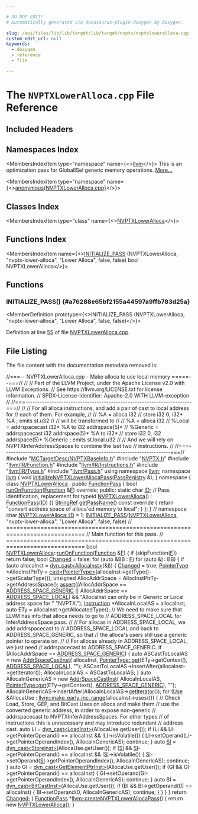```yaml
---

# DO NOT EDIT!
# Automatically generated via docusaurus-plugin-doxygen by Doxygen.

slug: /api/files/lib/lib/target/lib/target/nvptx/nvptxloweralloca-cpp
custom_edit_url: null
keywords:
  - doxygen
  - reference
  - file

---
```





# The `NVPTXLowerAlloca.cpp` File Reference

<DoxygenPage pluginConfig={pluginConfig}>



## Included Headers

<IncludesList>
<IncludesListItem
  filePath="MCTargetDesc/NVPTXBaseInfo.h"
  permalink="/docs/api/files/lib/lib/target/lib/target/nvptx/lib/target/nvptx/mctargetdesc/nvptxbaseinfo-h"
  isLocal="true" />
<IncludesListItem
  filePath="NVPTX.h"
  permalink="/docs/api/files/lib/lib/target/lib/target/nvptx/nvptx-h"
  isLocal="true" />
<IncludesListItem
  filePath="llvm/IR/Function.h"
  permalink="/docs/api/files/include/include/llvm/include/llvm/ir/function-h"
  isLocal="true" />
<IncludesListItem
  filePath="llvm/IR/Instructions.h"
  permalink="/docs/api/files/include/include/llvm/include/llvm/ir/instructions-h"
  isLocal="true" />
<IncludesListItem
  filePath="llvm/IR/Type.h"
  permalink="/docs/api/files/include/include/llvm/include/llvm/ir/type-h"
  isLocal="true" />
<IncludesListItem
  filePath="llvm/Pass.h"
  permalink="/docs/api/files/include/include/llvm/pass-h"
  isLocal="true" />
</IncludesList>

## Namespaces Index

<MembersIndex>

<MembersIndexItem
  type="namespace"
  name={<><a href="/docs/api/namespaces/llvm">llvm</a></>}>
This is an optimization pass for GlobalISel generic memory operations. <a href="/docs/api/namespaces/llvm/#details">More...</a>
</MembersIndexItem>

<MembersIndexItem
  type="namespace"
  name={<><a href="/docs/api/namespaces/anonymous-nvptxloweralloca-cpp-">anonymous&#123;NVPTXLowerAlloca.cpp&#125;</a></>}>
</MembersIndexItem>

</MembersIndex>

## Classes Index

<MembersIndex>

<MembersIndexItem
  type="class"
  name={<><a href="/docs/api/classes/anonymous-namespace-nvptxloweralloca-cpp-/nvptxloweralloca">NVPTXLowerAlloca</a></>}>
</MembersIndexItem>

</MembersIndex>

## Functions Index

<MembersIndex>

<MembersIndexItem
  name={<><a href="#a76288e65bf2155a44597a9ffb783d25a">INITIALIZE&#95;PASS</a> (NVPTXLowerAlloca, &quot;nvptx-lower-alloca&quot;, &quot;Lower Alloca&quot;, false, false) bool NVPTXLowerAlloca</>}>
</MembersIndexItem>

</MembersIndex>


<SectionDefinition>

## Functions

### INITIALIZE&#95;PASS() {#a76288e65bf2155a44597a9ffb783d25a}

<MemberDefinition
  prototype={<>INITIALIZE&#95;PASS (NVPTXLowerAlloca, &quot;nvptx-lower-alloca&quot;, &quot;Lower Alloca&quot;, false, false)</>}>

Definition at line <a href="#l00055">55</a> of file <a href="/docs/api/files/lib/lib/target/lib/target/nvptx/nvptxloweralloca-cpp">NVPTXLowerAlloca.cpp</a>.
</MemberDefinition>

</SectionDefinition>

## File Listing

The file content with the documentation metadata removed is:

<ProgramListing>

<Link id="l00001" /><CodeLine lineNumber="1"><Highlight kind="comment">//===-- NVPTXLowerAlloca.cpp - Make alloca to use local memory =====--===//</Highlight><Highlight kind="normal"></Highlight></CodeLine>
<Link id="l00002" /><CodeLine lineNumber="2"><Highlight kind="normal"></Highlight><Highlight kind="comment">//</Highlight><Highlight kind="normal"></Highlight></CodeLine>
<Link id="l00003" /><CodeLine lineNumber="3"><Highlight kind="normal"></Highlight><Highlight kind="comment">// Part of the LLVM Project, under the Apache License v2.0 with LLVM Exceptions.</Highlight><Highlight kind="normal"></Highlight></CodeLine>
<Link id="l00004" /><CodeLine lineNumber="4"><Highlight kind="normal"></Highlight><Highlight kind="comment">// See https://llvm.org/LICENSE.txt for license information.</Highlight><Highlight kind="normal"></Highlight></CodeLine>
<Link id="l00005" /><CodeLine lineNumber="5"><Highlight kind="normal"></Highlight><Highlight kind="comment">// SPDX-License-Identifier: Apache-2.0 WITH LLVM-exception</Highlight><Highlight kind="normal"></Highlight></CodeLine>
<Link id="l00006" /><CodeLine lineNumber="6"><Highlight kind="normal"></Highlight><Highlight kind="comment">//</Highlight><Highlight kind="normal"></Highlight></CodeLine>
<Link id="l00007" /><CodeLine lineNumber="7"><Highlight kind="normal"></Highlight><Highlight kind="comment">//===----------------------------------------------------------------------===//</Highlight><Highlight kind="normal"></Highlight></CodeLine>
<Link id="l00008" /><CodeLine lineNumber="8"><Highlight kind="normal"></Highlight><Highlight kind="comment">//</Highlight><Highlight kind="normal"></Highlight></CodeLine>
<Link id="l00009" /><CodeLine lineNumber="9"><Highlight kind="normal"></Highlight><Highlight kind="comment">// For all alloca instructions, and add a pair of cast to local address for</Highlight><Highlight kind="normal"></Highlight></CodeLine>
<Link id="l00010" /><CodeLine lineNumber="10"><Highlight kind="normal"></Highlight><Highlight kind="comment">// each of them. For example,</Highlight><Highlight kind="normal"></Highlight></CodeLine>
<Link id="l00011" /><CodeLine lineNumber="11"><Highlight kind="normal"></Highlight><Highlight kind="comment">//</Highlight><Highlight kind="normal"></Highlight></CodeLine>
<Link id="l00012" /><CodeLine lineNumber="12"><Highlight kind="normal"></Highlight><Highlight kind="comment">//   %A = alloca i32</Highlight><Highlight kind="normal"></Highlight></CodeLine>
<Link id="l00013" /><CodeLine lineNumber="13"><Highlight kind="normal"></Highlight><Highlight kind="comment">//   store i32 0, i32&#42; %A ; emits st.u32</Highlight><Highlight kind="normal"></Highlight></CodeLine>
<Link id="l00014" /><CodeLine lineNumber="14"><Highlight kind="normal"></Highlight><Highlight kind="comment">//</Highlight><Highlight kind="normal"></Highlight></CodeLine>
<Link id="l00015" /><CodeLine lineNumber="15"><Highlight kind="normal"></Highlight><Highlight kind="comment">// will be transformed to</Highlight><Highlight kind="normal"></Highlight></CodeLine>
<Link id="l00016" /><CodeLine lineNumber="16"><Highlight kind="normal"></Highlight><Highlight kind="comment">//</Highlight><Highlight kind="normal"></Highlight></CodeLine>
<Link id="l00017" /><CodeLine lineNumber="17"><Highlight kind="normal"></Highlight><Highlight kind="comment">//   %A = alloca i32</Highlight><Highlight kind="normal"></Highlight></CodeLine>
<Link id="l00018" /><CodeLine lineNumber="18"><Highlight kind="normal"></Highlight><Highlight kind="comment">//   %Local = addrspacecast i32&#42; %A to i32 addrspace(5)&#42;</Highlight><Highlight kind="normal"></Highlight></CodeLine>
<Link id="l00019" /><CodeLine lineNumber="19"><Highlight kind="normal"></Highlight><Highlight kind="comment">//   %Generic = addrspacecast i32 addrspace(5)&#42; %A to i32&#42;</Highlight><Highlight kind="normal"></Highlight></CodeLine>
<Link id="l00020" /><CodeLine lineNumber="20"><Highlight kind="normal"></Highlight><Highlight kind="comment">//   store i32 0, i32 addrspace(5)&#42; %Generic ; emits st.local.u32</Highlight><Highlight kind="normal"></Highlight></CodeLine>
<Link id="l00021" /><CodeLine lineNumber="21"><Highlight kind="normal"></Highlight><Highlight kind="comment">//</Highlight><Highlight kind="normal"></Highlight></CodeLine>
<Link id="l00022" /><CodeLine lineNumber="22"><Highlight kind="normal"></Highlight><Highlight kind="comment">// And we will rely on NVPTXInferAddressSpaces to combine the last two</Highlight><Highlight kind="normal"></Highlight></CodeLine>
<Link id="l00023" /><CodeLine lineNumber="23"><Highlight kind="normal"></Highlight><Highlight kind="comment">// instructions.</Highlight><Highlight kind="normal"></Highlight></CodeLine>
<Link id="l00024" /><CodeLine lineNumber="24"><Highlight kind="normal"></Highlight><Highlight kind="comment">//</Highlight><Highlight kind="normal"></Highlight></CodeLine>
<Link id="l00025" /><CodeLine lineNumber="25"><Highlight kind="normal"></Highlight><Highlight kind="comment">//===----------------------------------------------------------------------===//</Highlight><Highlight kind="normal"></Highlight></CodeLine>
<Link id="l00026" /><CodeLine lineNumber="26"><Highlight kind="normal"></Highlight></CodeLine>
<Link id="l00027" /><CodeLine lineNumber="27"><Highlight kind="normal"></Highlight><Highlight kind="preprocessor">#include &quot;<a href="/docs/api/files/lib/lib/target/lib/target/nvptx/lib/target/nvptx/mctargetdesc/nvptxbaseinfo-h">MCTargetDesc/NVPTXBaseInfo.h</a>&quot;</Highlight><Highlight kind="normal"></Highlight></CodeLine>
<Link id="l00028" /><CodeLine lineNumber="28"><Highlight kind="normal"></Highlight><Highlight kind="preprocessor">#include &quot;<a href="/docs/api/files/lib/lib/target/lib/target/nvptx/nvptx-h">NVPTX.h</a>&quot;</Highlight><Highlight kind="normal"></Highlight></CodeLine>
<Link id="l00029" /><CodeLine lineNumber="29"><Highlight kind="normal"></Highlight><Highlight kind="preprocessor">#include &quot;<a href="/docs/api/files/include/include/llvm/include/llvm/ir/function-h">llvm/IR/Function.h</a>&quot;</Highlight><Highlight kind="normal"></Highlight></CodeLine>
<Link id="l00030" /><CodeLine lineNumber="30"><Highlight kind="normal"></Highlight><Highlight kind="preprocessor">#include &quot;<a href="/docs/api/files/include/include/llvm/include/llvm/ir/instructions-h">llvm/IR/Instructions.h</a>&quot;</Highlight><Highlight kind="normal"></Highlight></CodeLine>
<Link id="l00031" /><CodeLine lineNumber="31"><Highlight kind="normal"></Highlight><Highlight kind="preprocessor">#include &quot;<a href="/docs/api/files/include/include/llvm/include/llvm/ir/type-h">llvm/IR/Type.h</a>&quot;</Highlight><Highlight kind="normal"></Highlight></CodeLine>
<Link id="l00032" /><CodeLine lineNumber="32"><Highlight kind="normal"></Highlight><Highlight kind="preprocessor">#include &quot;<a href="/docs/api/files/include/include/llvm/pass-h">llvm/Pass.h</a>&quot;</Highlight><Highlight kind="normal"></Highlight></CodeLine>
<Link id="l00033" /><CodeLine lineNumber="33"><Highlight kind="normal"></Highlight></CodeLine>
<Link id="l00034" /><CodeLine lineNumber="34"><Highlight kind="normal"></Highlight><Highlight kind="keyword">using namespace </Highlight><Highlight kind="normal"><a href="/docs/api/namespaces/llvm">llvm</a>;</Highlight></CodeLine>
<Link id="l00035" /><CodeLine lineNumber="35"><Highlight kind="normal"></Highlight></CodeLine>
<Link id="l00036" /><CodeLine lineNumber="36"><Highlight kind="normal"></Highlight><Highlight kind="keyword">namespace </Highlight><Highlight kind="normal"><a href="/docs/api/namespaces/llvm">llvm</a> &#123;</Highlight></CodeLine>
<Link id="l00037" /><CodeLine lineNumber="37" lineLink="/docs/api/namespaces/llvm/#a0804f543b0bff508b640c8dbc4a335fe"><Highlight kind="normal"></Highlight><Highlight kind="keywordtype">void</Highlight><Highlight kind="normal"> <a href="/docs/api/namespaces/llvm/#a0804f543b0bff508b640c8dbc4a335fe">initializeNVPTXLowerAllocaPass</a>(<a href="/docs/api/classes/llvm/passregistry">PassRegistry</a> &amp;);</Highlight></CodeLine>
<Link id="l00038" /><CodeLine lineNumber="38"><Highlight kind="normal">&#125;</Highlight></CodeLine>
<Link id="l00039" /><CodeLine lineNumber="39"><Highlight kind="normal"></Highlight></CodeLine>
<Link id="l00040" /><CodeLine lineNumber="40" lineLink="/docs/api/namespaces/anonymous-nvptxloweralloca-cpp-"><Highlight kind="normal"></Highlight><Highlight kind="keyword">namespace </Highlight><Highlight kind="normal">&#123;</Highlight></CodeLine>
<Link id="l00041" /><CodeLine lineNumber="41" lineLink="/docs/api/classes/anonymous-namespace-nvptxloweralloca-cpp-/nvptxloweralloca"><Highlight kind="normal"></Highlight><Highlight kind="keyword">class </Highlight><Highlight kind="normal"><a href="/docs/api/classes/anonymous-namespace-nvptxloweralloca-cpp-/nvptxloweralloca/#aa12e42384f768a14ae202c0285914a4f">NVPTXLowerAlloca</a> : </Highlight><Highlight kind="keyword">public</Highlight><Highlight kind="normal"> <a href="/docs/api/classes/llvm/functionpass/#a7691d83e3561f781cae4ce4a01bdfa93">FunctionPass</a> &#123;</Highlight></CodeLine>
<Link id="l00042" /><CodeLine lineNumber="42"><Highlight kind="normal">  </Highlight><Highlight kind="keywordtype">bool</Highlight><Highlight kind="normal"> <a href="/docs/api/files/lib/lib/transforms/lib/transforms/utils/entryexitinstrumenter-cpp/#a3985f1f39349428d17f0d2b81ebc6349">runOnFunction</a>(<a href="/docs/api/classes/llvm/function">Function</a> &amp;<a href="/docs/api/files/lib/lib/support/md5-cpp/#a96d73bbd7af15cb1fc38c3f4a3bd82e9">F</a>) </Highlight><Highlight kind="keyword">override</Highlight><Highlight kind="normal">;</Highlight></CodeLine>
<Link id="l00043" /><CodeLine lineNumber="43"><Highlight kind="normal"></Highlight></CodeLine>
<Link id="l00044" /><CodeLine lineNumber="44"><Highlight kind="normal"></Highlight><Highlight kind="keyword">public</Highlight><Highlight kind="normal">:</Highlight></CodeLine>
<Link id="l00045" /><CodeLine lineNumber="45" lineLink="/docs/api/classes/anonymous-namespace-nvptxloweralloca-cpp-/nvptxloweralloca/#aa07bef6a4df0a35da4df8211ffe963a8"><Highlight kind="normal">  </Highlight><Highlight kind="keyword">static</Highlight><Highlight kind="normal"> </Highlight><Highlight kind="keywordtype">char</Highlight><Highlight kind="normal"> <a href="/docs/api/classes/anonymous-namespace-nvptxloweralloca-cpp-/nvptxloweralloca/#aa07bef6a4df0a35da4df8211ffe963a8">ID</a>; </Highlight><Highlight kind="comment">// Pass identification, replacement for typeid</Highlight><Highlight kind="normal"></Highlight></CodeLine>
<Link id="l00046" /><CodeLine lineNumber="46" lineLink="/docs/api/classes/anonymous-namespace-nvptxloweralloca-cpp-/nvptxloweralloca/#aa12e42384f768a14ae202c0285914a4f"><Highlight kind="normal">  <a href="/docs/api/classes/anonymous-namespace-nvptxloweralloca-cpp-/nvptxloweralloca/#aa12e42384f768a14ae202c0285914a4f">NVPTXLowerAlloca</a>() : <a href="/docs/api/classes/llvm/functionpass/#a7691d83e3561f781cae4ce4a01bdfa93">FunctionPass</a>(<a href="/docs/api/classes/anonymous-namespace-nvptxloweralloca-cpp-/nvptxloweralloca/#aa07bef6a4df0a35da4df8211ffe963a8">ID</a>) &#123;&#125;</Highlight></CodeLine>
<Link id="l00047" /><CodeLine lineNumber="47" lineLink="/docs/api/classes/anonymous-namespace-nvptxloweralloca-cpp-/nvptxloweralloca/#a53b855d0caffa1ff76b60301db0b9d62"><Highlight kind="normal">  <a href="/docs/api/classes/llvm/stringref">StringRef</a> <a href="/docs/api/classes/anonymous-namespace-nvptxloweralloca-cpp-/nvptxloweralloca/#a53b855d0caffa1ff76b60301db0b9d62">getPassName</a>()</Highlight><Highlight kind="keyword"> const override </Highlight><Highlight kind="normal">&#123;</Highlight></CodeLine>
<Link id="l00048" /><CodeLine lineNumber="48"><Highlight kind="normal">    </Highlight><Highlight kind="keywordflow">return</Highlight><Highlight kind="normal"> </Highlight><Highlight kind="stringliteral">&quot;convert address space of alloca&#39;ed memory to local&quot;</Highlight><Highlight kind="normal">;</Highlight></CodeLine>
<Link id="l00049" /><CodeLine lineNumber="49"><Highlight kind="normal">  &#125;</Highlight></CodeLine>
<Link id="l00050" /><CodeLine lineNumber="50"><Highlight kind="normal">&#125;;</Highlight></CodeLine>
<Link id="l00051" /><CodeLine lineNumber="51"><Highlight kind="normal">&#125; </Highlight><Highlight kind="comment">// namespace</Highlight><Highlight kind="normal"></Highlight></CodeLine>
<Link id="l00052" /><CodeLine lineNumber="52"><Highlight kind="normal"></Highlight></CodeLine>
<Link id="l00053" /><CodeLine lineNumber="53"><Highlight kind="normal"></Highlight><Highlight kind="keywordtype">char</Highlight><Highlight kind="normal"> <a href="/docs/api/classes/anonymous-namespace-nvptxloweralloca-cpp-/nvptxloweralloca/#aa07bef6a4df0a35da4df8211ffe963a8">NVPTXLowerAlloca::ID</a> = 1;</Highlight></CodeLine>
<Link id="l00054" /><CodeLine lineNumber="54"><Highlight kind="normal"></Highlight></CodeLine>
<Link id="l00055" /><CodeLine lineNumber="55" lineLink="#a76288e65bf2155a44597a9ffb783d25a"><Highlight kind="normal"><a href="/docs/api/files/include/include/llvm/passsupport-h/#af807c9595d50b45c0008924c4679c85c">INITIALIZE&#95;PASS</a>(<a href="/docs/api/classes/anonymous-namespace-nvptxloweralloca-cpp-/nvptxloweralloca/#aa12e42384f768a14ae202c0285914a4f">NVPTXLowerAlloca</a>, </Highlight><Highlight kind="stringliteral">&quot;nvptx-lower-alloca&quot;</Highlight><Highlight kind="normal">, </Highlight><Highlight kind="stringliteral">&quot;Lower Alloca&quot;</Highlight><Highlight kind="normal">, </Highlight><Highlight kind="keyword">false</Highlight><Highlight kind="normal">,</Highlight></CodeLine>
<Link id="l00056" /><CodeLine lineNumber="56"><Highlight kind="normal">                </Highlight><Highlight kind="keyword">false</Highlight><Highlight kind="normal">)</Highlight></CodeLine>
<Link id="l00057" /><CodeLine lineNumber="57"><Highlight kind="normal"></Highlight></CodeLine>
<Link id="l00058" /><CodeLine lineNumber="58"><Highlight kind="normal"></Highlight><Highlight kind="comment">// =============================================================================</Highlight><Highlight kind="normal"></Highlight></CodeLine>
<Link id="l00059" /><CodeLine lineNumber="59"><Highlight kind="normal"></Highlight><Highlight kind="comment">// Main function for this pass.</Highlight><Highlight kind="normal"></Highlight></CodeLine>
<Link id="l00060" /><CodeLine lineNumber="60"><Highlight kind="normal"></Highlight><Highlight kind="comment">// =============================================================================</Highlight><Highlight kind="normal"></Highlight></CodeLine>
<Link id="l00061" /><CodeLine lineNumber="61"><Highlight kind="normal">bool <a href="/docs/api/classes/anonymous-namespace-nvptxloweralloca-cpp-/nvptxloweralloca/#aa12e42384f768a14ae202c0285914a4f">NVPTXLowerAlloca</a>::<a href="/docs/api/files/lib/lib/transforms/lib/transforms/utils/entryexitinstrumenter-cpp/#a3985f1f39349428d17f0d2b81ebc6349">runOnFunction</a>(<a href="/docs/api/classes/llvm/function">Function</a> &amp;<a href="/docs/api/files/lib/lib/support/md5-cpp/#a96d73bbd7af15cb1fc38c3f4a3bd82e9">F</a>) &#123;</Highlight></CodeLine>
<Link id="l00062" /><CodeLine lineNumber="62"><Highlight kind="normal">  </Highlight><Highlight kind="keywordflow">if</Highlight><Highlight kind="normal"> (skipFunction(<a href="/docs/api/files/lib/lib/support/md5-cpp/#a96d73bbd7af15cb1fc38c3f4a3bd82e9">F</a>))</Highlight></CodeLine>
<Link id="l00063" /><CodeLine lineNumber="63"><Highlight kind="normal">    </Highlight><Highlight kind="keywordflow">return</Highlight><Highlight kind="normal"> </Highlight><Highlight kind="keyword">false</Highlight><Highlight kind="normal">;</Highlight></CodeLine>
<Link id="l00064" /><CodeLine lineNumber="64"><Highlight kind="normal"></Highlight></CodeLine>
<Link id="l00065" /><CodeLine lineNumber="65"><Highlight kind="normal">  </Highlight><Highlight kind="keywordtype">bool</Highlight><Highlight kind="normal"> <a href="/docs/api/groups/arcopt/#gaa57b1a4e6a1c79233913139635169cf1">Changed</a> = </Highlight><Highlight kind="keyword">false</Highlight><Highlight kind="normal">;</Highlight></CodeLine>
<Link id="l00066" /><CodeLine lineNumber="66"><Highlight kind="normal">  </Highlight><Highlight kind="keywordflow">for</Highlight><Highlight kind="normal"> (</Highlight><Highlight kind="keyword">auto</Highlight><Highlight kind="normal"> &amp;BB : <a href="/docs/api/files/lib/lib/support/md5-cpp/#a96d73bbd7af15cb1fc38c3f4a3bd82e9">F</a>)</Highlight></CodeLine>
<Link id="l00067" /><CodeLine lineNumber="67"><Highlight kind="normal">    </Highlight><Highlight kind="keywordflow">for</Highlight><Highlight kind="normal"> (</Highlight><Highlight kind="keyword">auto</Highlight><Highlight kind="normal"> &amp;<a href="/docs/api/files/lib/lib/support/md5-cpp/#ac0eafdc9ee161b71e7af98af736952fd">I</a> : BB) &#123;</Highlight></CodeLine>
<Link id="l00068" /><CodeLine lineNumber="68"><Highlight kind="normal">      </Highlight><Highlight kind="keywordflow">if</Highlight><Highlight kind="normal"> (</Highlight><Highlight kind="keyword">auto</Highlight><Highlight kind="normal"> allocaInst = <a href="/docs/api/namespaces/llvm/#a22eeee01734061ac1b31ccd994c49eef">dyn&#95;cast&lt;AllocaInst&gt;</a>(&amp;<a href="/docs/api/files/lib/lib/support/md5-cpp/#ac0eafdc9ee161b71e7af98af736952fd">I</a>)) &#123;</Highlight></CodeLine>
<Link id="l00069" /><CodeLine lineNumber="69"><Highlight kind="normal">        <a href="/docs/api/groups/arcopt/#gaa57b1a4e6a1c79233913139635169cf1">Changed</a> = </Highlight><Highlight kind="keyword">true</Highlight><Highlight kind="normal">;</Highlight></CodeLine>
<Link id="l00070" /><CodeLine lineNumber="70"><Highlight kind="normal"></Highlight></CodeLine>
<Link id="l00071" /><CodeLine lineNumber="71"><Highlight kind="normal">        <a href="/docs/api/classes/pointertype">PointerType</a> &#42;AllocInstPtrTy =</Highlight></CodeLine>
<Link id="l00072" /><CodeLine lineNumber="72"><Highlight kind="normal">            <a href="/docs/api/namespaces/llvm/#ac4fc845f5ed92de63cd4474f128f5fc5">cast&lt;PointerType&gt;</a>(allocaInst-&gt;getType()-&gt;getScalarType());</Highlight></CodeLine>
<Link id="l00073" /><CodeLine lineNumber="73"><Highlight kind="normal">        </Highlight><Highlight kind="keywordtype">unsigned</Highlight><Highlight kind="normal"> AllocAddrSpace = AllocInstPtrTy-&gt;getAddressSpace();</Highlight></CodeLine>
<Link id="l00074" /><CodeLine lineNumber="74"><Highlight kind="normal">        <a href="/docs/api/files/lib/lib/target/lib/target/amdgpu/silowercontrolflow-cpp/#a4868c5d81c5ccc98c47aeab6244346a0">assert</a>((AllocAddrSpace == <a href="/docs/api/namespaces/llvm/nvptxas/#ad7d00b71af84502be65ae2de3f8d91dca6c5cbbdf5d30037891306aa6f4924861">ADDRESS&#95;SPACE&#95;GENERIC</a> ||</Highlight></CodeLine>
<Link id="l00075" /><CodeLine lineNumber="75"><Highlight kind="normal">                AllocAddrSpace == <a href="/docs/api/namespaces/llvm/nvptxas/#ad7d00b71af84502be65ae2de3f8d91dca5422550a7a085ef37ff834c019121b9b">ADDRESS&#95;SPACE&#95;LOCAL</a>) &amp;&amp;</Highlight></CodeLine>
<Link id="l00076" /><CodeLine lineNumber="76"><Highlight kind="normal">               </Highlight><Highlight kind="stringliteral">&quot;AllocaInst can only be in Generic or Local address space for &quot;</Highlight><Highlight kind="normal"></Highlight></CodeLine>
<Link id="l00077" /><CodeLine lineNumber="77"><Highlight kind="normal">               </Highlight><Highlight kind="stringliteral">&quot;NVPTX.&quot;</Highlight><Highlight kind="normal">);</Highlight></CodeLine>
<Link id="l00078" /><CodeLine lineNumber="78"><Highlight kind="normal"></Highlight></CodeLine>
<Link id="l00079" /><CodeLine lineNumber="79"><Highlight kind="normal">        <a href="/docs/api/classes/llvm/instruction">Instruction</a> &#42;AllocaInLocalAS = allocaInst;</Highlight></CodeLine>
<Link id="l00080" /><CodeLine lineNumber="80"><Highlight kind="normal">        </Highlight><Highlight kind="keyword">auto</Highlight><Highlight kind="normal"> ETy = allocaInst-&gt;getAllocatedType();</Highlight></CodeLine>
<Link id="l00081" /><CodeLine lineNumber="81"><Highlight kind="normal"></Highlight></CodeLine>
<Link id="l00082" /><CodeLine lineNumber="82"><Highlight kind="normal">        </Highlight><Highlight kind="comment">// We need to make sure that LLVM has info that alloca needs to go to</Highlight><Highlight kind="normal"></Highlight></CodeLine>
<Link id="l00083" /><CodeLine lineNumber="83"><Highlight kind="normal">        </Highlight><Highlight kind="comment">// ADDRESS&#95;SPACE&#95;LOCAL for InferAddressSpace pass.</Highlight><Highlight kind="normal"></Highlight></CodeLine>
<Link id="l00084" /><CodeLine lineNumber="84"><Highlight kind="normal">        </Highlight><Highlight kind="comment">//</Highlight><Highlight kind="normal"></Highlight></CodeLine>
<Link id="l00085" /><CodeLine lineNumber="85"><Highlight kind="normal">        </Highlight><Highlight kind="comment">// For allocas in ADDRESS&#95;SPACE&#95;LOCAL, we add addrspacecast to</Highlight><Highlight kind="normal"></Highlight></CodeLine>
<Link id="l00086" /><CodeLine lineNumber="86"><Highlight kind="normal">        </Highlight><Highlight kind="comment">// ADDRESS&#95;SPACE&#95;LOCAL and back to ADDRESS&#95;SPACE&#95;GENERIC, so that</Highlight><Highlight kind="normal"></Highlight></CodeLine>
<Link id="l00087" /><CodeLine lineNumber="87"><Highlight kind="normal">        </Highlight><Highlight kind="comment">// the alloca&#39;s users still use a generic pointer to operate on.</Highlight><Highlight kind="normal"></Highlight></CodeLine>
<Link id="l00088" /><CodeLine lineNumber="88"><Highlight kind="normal">        </Highlight><Highlight kind="comment">//</Highlight><Highlight kind="normal"></Highlight></CodeLine>
<Link id="l00089" /><CodeLine lineNumber="89"><Highlight kind="normal">        </Highlight><Highlight kind="comment">// For allocas already in ADDRESS&#95;SPACE&#95;LOCAL, we just need</Highlight><Highlight kind="normal"></Highlight></CodeLine>
<Link id="l00090" /><CodeLine lineNumber="90"><Highlight kind="normal">        </Highlight><Highlight kind="comment">// addrspacecast to ADDRESS&#95;SPACE&#95;GENERIC.</Highlight><Highlight kind="normal"></Highlight></CodeLine>
<Link id="l00091" /><CodeLine lineNumber="91"><Highlight kind="normal">        </Highlight><Highlight kind="keywordflow">if</Highlight><Highlight kind="normal"> (AllocAddrSpace == <a href="/docs/api/namespaces/llvm/nvptxas/#ad7d00b71af84502be65ae2de3f8d91dca6c5cbbdf5d30037891306aa6f4924861">ADDRESS&#95;SPACE&#95;GENERIC</a>) &#123;</Highlight></CodeLine>
<Link id="l00092" /><CodeLine lineNumber="92"><Highlight kind="normal">          </Highlight><Highlight kind="keyword">auto</Highlight><Highlight kind="normal"> ASCastToLocalAS = </Highlight><Highlight kind="keyword">new</Highlight><Highlight kind="normal"> <a href="/docs/api/classes/llvm/addrspacecastinst">AddrSpaceCastInst</a>(</Highlight></CodeLine>
<Link id="l00093" /><CodeLine lineNumber="93"><Highlight kind="normal">              allocaInst,</Highlight></CodeLine>
<Link id="l00094" /><CodeLine lineNumber="94"><Highlight kind="normal">              <a href="/docs/api/classes/llvm/pointertype/#a8d7f800be5fd53dcfcdcbdc6fd9ccfe3">PointerType::get</a>(ETy-&gt;getContext(), <a href="/docs/api/namespaces/llvm/nvptxas/#ad7d00b71af84502be65ae2de3f8d91dca5422550a7a085ef37ff834c019121b9b">ADDRESS&#95;SPACE&#95;LOCAL</a>), </Highlight><Highlight kind="stringliteral">&quot;&quot;</Highlight><Highlight kind="normal">);</Highlight></CodeLine>
<Link id="l00095" /><CodeLine lineNumber="95"><Highlight kind="normal">          ASCastToLocalAS-&gt;insertAfter(allocaInst-&gt;getIterator());</Highlight></CodeLine>
<Link id="l00096" /><CodeLine lineNumber="96"><Highlight kind="normal">          AllocaInLocalAS = ASCastToLocalAS;</Highlight></CodeLine>
<Link id="l00097" /><CodeLine lineNumber="97"><Highlight kind="normal">        &#125;</Highlight></CodeLine>
<Link id="l00098" /><CodeLine lineNumber="98"><Highlight kind="normal"></Highlight></CodeLine>
<Link id="l00099" /><CodeLine lineNumber="99"><Highlight kind="normal">        </Highlight><Highlight kind="keyword">auto</Highlight><Highlight kind="normal"> AllocaInGenericAS = </Highlight><Highlight kind="keyword">new</Highlight><Highlight kind="normal"> <a href="/docs/api/classes/llvm/addrspacecastinst">AddrSpaceCastInst</a>(</Highlight></CodeLine>
<Link id="l00100" /><CodeLine lineNumber="100"><Highlight kind="normal">            AllocaInLocalAS,</Highlight></CodeLine>
<Link id="l00101" /><CodeLine lineNumber="101"><Highlight kind="normal">            <a href="/docs/api/classes/llvm/pointertype/#a8d7f800be5fd53dcfcdcbdc6fd9ccfe3">PointerType::get</a>(ETy-&gt;getContext(), <a href="/docs/api/namespaces/llvm/nvptxas/#ad7d00b71af84502be65ae2de3f8d91dca6c5cbbdf5d30037891306aa6f4924861">ADDRESS&#95;SPACE&#95;GENERIC</a>), </Highlight><Highlight kind="stringliteral">&quot;&quot;</Highlight><Highlight kind="normal">);</Highlight></CodeLine>
<Link id="l00102" /><CodeLine lineNumber="102"><Highlight kind="normal">        AllocaInGenericAS-&gt;insertAfter(AllocaInLocalAS-&gt;<a href="/docs/api/classes/llvm/ilist-node-impl/#af719fc783be6589465137d997701a432">getIterator</a>());</Highlight></CodeLine>
<Link id="l00103" /><CodeLine lineNumber="103"><Highlight kind="normal"></Highlight></CodeLine>
<Link id="l00104" /><CodeLine lineNumber="104"><Highlight kind="normal">        </Highlight><Highlight kind="keywordflow">for</Highlight><Highlight kind="normal"> (<a href="/docs/api/classes/llvm/use">Use</a> &amp;AllocaUse : <a href="/docs/api/namespaces/llvm/#a3d2cdc4a0db233678e7141c9d6ea3419">llvm::make&#95;early&#95;inc&#95;range</a>(allocaInst-&gt;uses())) &#123;</Highlight></CodeLine>
<Link id="l00105" /><CodeLine lineNumber="105"><Highlight kind="normal">          </Highlight><Highlight kind="comment">// Check Load, Store, GEP, and BitCast Uses on alloca and make them</Highlight><Highlight kind="normal"></Highlight></CodeLine>
<Link id="l00106" /><CodeLine lineNumber="106"><Highlight kind="normal">          </Highlight><Highlight kind="comment">// use the converted generic address, in order to expose non-generic</Highlight><Highlight kind="normal"></Highlight></CodeLine>
<Link id="l00107" /><CodeLine lineNumber="107"><Highlight kind="normal">          </Highlight><Highlight kind="comment">// addrspacecast to NVPTXInferAddressSpaces. For other types</Highlight><Highlight kind="normal"></Highlight></CodeLine>
<Link id="l00108" /><CodeLine lineNumber="108"><Highlight kind="normal">          </Highlight><Highlight kind="comment">// of instructions this is unnecessary and may introduce redundant</Highlight><Highlight kind="normal"></Highlight></CodeLine>
<Link id="l00109" /><CodeLine lineNumber="109"><Highlight kind="normal">          </Highlight><Highlight kind="comment">// address cast.</Highlight><Highlight kind="normal"></Highlight></CodeLine>
<Link id="l00110" /><CodeLine lineNumber="110"><Highlight kind="normal">          </Highlight><Highlight kind="keyword">auto</Highlight><Highlight kind="normal"> LI = <a href="/docs/api/namespaces/llvm/#a22eeee01734061ac1b31ccd994c49eef">dyn&#95;cast&lt;LoadInst&gt;</a>(AllocaUse.getUser());</Highlight></CodeLine>
<Link id="l00111" /><CodeLine lineNumber="111"><Highlight kind="normal">          </Highlight><Highlight kind="keywordflow">if</Highlight><Highlight kind="normal"> (LI &amp;&amp; LI-&gt;getPointerOperand() == allocaInst &amp;&amp;</Highlight></CodeLine>
<Link id="l00112" /><CodeLine lineNumber="112"><Highlight kind="normal">              !LI-&gt;isVolatile()) &#123;</Highlight></CodeLine>
<Link id="l00113" /><CodeLine lineNumber="113"><Highlight kind="normal">            LI-&gt;setOperand(LI-&gt;getPointerOperandIndex(), AllocaInGenericAS);</Highlight></CodeLine>
<Link id="l00114" /><CodeLine lineNumber="114"><Highlight kind="normal">            </Highlight><Highlight kind="keywordflow">continue</Highlight><Highlight kind="normal">;</Highlight></CodeLine>
<Link id="l00115" /><CodeLine lineNumber="115"><Highlight kind="normal">          &#125;</Highlight></CodeLine>
<Link id="l00116" /><CodeLine lineNumber="116"><Highlight kind="normal">          </Highlight><Highlight kind="keyword">auto</Highlight><Highlight kind="normal"> <a href="/docs/api/namespaces/llvm/si">SI</a> = <a href="/docs/api/namespaces/llvm/#a22eeee01734061ac1b31ccd994c49eef">dyn&#95;cast&lt;StoreInst&gt;</a>(AllocaUse.getUser());</Highlight></CodeLine>
<Link id="l00117" /><CodeLine lineNumber="117"><Highlight kind="normal">          </Highlight><Highlight kind="keywordflow">if</Highlight><Highlight kind="normal"> (<a href="/docs/api/namespaces/llvm/si">SI</a> &amp;&amp; <a href="/docs/api/namespaces/llvm/si">SI</a>-&gt;getPointerOperand() == allocaInst &amp;&amp;</Highlight></CodeLine>
<Link id="l00118" /><CodeLine lineNumber="118"><Highlight kind="normal">              !<a href="/docs/api/namespaces/llvm/si">SI</a>-&gt;isVolatile()) &#123;</Highlight></CodeLine>
<Link id="l00119" /><CodeLine lineNumber="119"><Highlight kind="normal">            <a href="/docs/api/namespaces/llvm/si">SI</a>-&gt;setOperand(<a href="/docs/api/namespaces/llvm/si">SI</a>-&gt;getPointerOperandIndex(), AllocaInGenericAS);</Highlight></CodeLine>
<Link id="l00120" /><CodeLine lineNumber="120"><Highlight kind="normal">            </Highlight><Highlight kind="keywordflow">continue</Highlight><Highlight kind="normal">;</Highlight></CodeLine>
<Link id="l00121" /><CodeLine lineNumber="121"><Highlight kind="normal">          &#125;</Highlight></CodeLine>
<Link id="l00122" /><CodeLine lineNumber="122"><Highlight kind="normal">          </Highlight><Highlight kind="keyword">auto</Highlight><Highlight kind="normal"> GI = <a href="/docs/api/namespaces/llvm/#a22eeee01734061ac1b31ccd994c49eef">dyn&#95;cast&lt;GetElementPtrInst&gt;</a>(AllocaUse.getUser());</Highlight></CodeLine>
<Link id="l00123" /><CodeLine lineNumber="123"><Highlight kind="normal">          </Highlight><Highlight kind="keywordflow">if</Highlight><Highlight kind="normal"> (GI &amp;&amp; GI-&gt;getPointerOperand() == allocaInst) &#123;</Highlight></CodeLine>
<Link id="l00124" /><CodeLine lineNumber="124"><Highlight kind="normal">            GI-&gt;setOperand(GI-&gt;getPointerOperandIndex(), AllocaInGenericAS);</Highlight></CodeLine>
<Link id="l00125" /><CodeLine lineNumber="125"><Highlight kind="normal">            </Highlight><Highlight kind="keywordflow">continue</Highlight><Highlight kind="normal">;</Highlight></CodeLine>
<Link id="l00126" /><CodeLine lineNumber="126"><Highlight kind="normal">          &#125;</Highlight></CodeLine>
<Link id="l00127" /><CodeLine lineNumber="127"><Highlight kind="normal">          </Highlight><Highlight kind="keyword">auto</Highlight><Highlight kind="normal"> BI = <a href="/docs/api/namespaces/llvm/#a22eeee01734061ac1b31ccd994c49eef">dyn&#95;cast&lt;BitCastInst&gt;</a>(AllocaUse.getUser());</Highlight></CodeLine>
<Link id="l00128" /><CodeLine lineNumber="128"><Highlight kind="normal">          </Highlight><Highlight kind="keywordflow">if</Highlight><Highlight kind="normal"> (BI &amp;&amp; BI-&gt;getOperand(0) == allocaInst) &#123;</Highlight></CodeLine>
<Link id="l00129" /><CodeLine lineNumber="129"><Highlight kind="normal">            BI-&gt;setOperand(0, AllocaInGenericAS);</Highlight></CodeLine>
<Link id="l00130" /><CodeLine lineNumber="130"><Highlight kind="normal">            </Highlight><Highlight kind="keywordflow">continue</Highlight><Highlight kind="normal">;</Highlight></CodeLine>
<Link id="l00131" /><CodeLine lineNumber="131"><Highlight kind="normal">          &#125;</Highlight></CodeLine>
<Link id="l00132" /><CodeLine lineNumber="132"><Highlight kind="normal">        &#125;</Highlight></CodeLine>
<Link id="l00133" /><CodeLine lineNumber="133"><Highlight kind="normal">      &#125;</Highlight></CodeLine>
<Link id="l00134" /><CodeLine lineNumber="134"><Highlight kind="normal">    &#125;</Highlight></CodeLine>
<Link id="l00135" /><CodeLine lineNumber="135"><Highlight kind="normal">  </Highlight><Highlight kind="keywordflow">return</Highlight><Highlight kind="normal"> <a href="/docs/api/groups/arcopt/#gaa57b1a4e6a1c79233913139635169cf1">Changed</a>;</Highlight></CodeLine>
<Link id="l00136" /><CodeLine lineNumber="136"><Highlight kind="normal">&#125;</Highlight></CodeLine>
<Link id="l00137" /><CodeLine lineNumber="137"><Highlight kind="normal"></Highlight></CodeLine>
<Link id="l00138" /><CodeLine lineNumber="138" lineLink="/docs/api/namespaces/llvm/#a709c375197419e13ca0421355aaa1405"><Highlight kind="normal"><a href="/docs/api/classes/llvm/functionpass">FunctionPass</a> &#42;<a href="/docs/api/namespaces/llvm/#a709c375197419e13ca0421355aaa1405">llvm::createNVPTXLowerAllocaPass</a>() &#123;</Highlight></CodeLine>
<Link id="l00139" /><CodeLine lineNumber="139"><Highlight kind="normal">  </Highlight><Highlight kind="keywordflow">return</Highlight><Highlight kind="normal"> </Highlight><Highlight kind="keyword">new</Highlight><Highlight kind="normal"> <a href="/docs/api/classes/anonymous-namespace-nvptxloweralloca-cpp-/nvptxloweralloca/#aa12e42384f768a14ae202c0285914a4f">NVPTXLowerAlloca</a>();</Highlight></CodeLine>
<Link id="l00140" /><CodeLine lineNumber="140"><Highlight kind="normal">&#125;</Highlight></CodeLine>

</ProgramListing>

</DoxygenPage>
